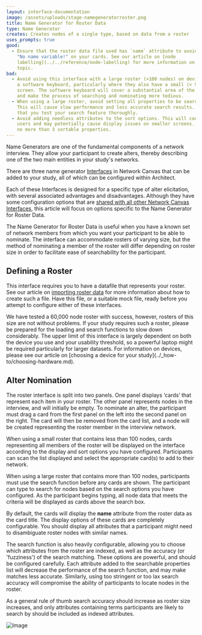 ```yaml
---
layout: interface-documentation
image: /assets/uploads/stage-namegeneratorroster.png
title: Name Generator for Roster Data
type: Name Generator
creates: Creates nodes of a single type, based on data from a roster
uses_prompts: true
good:
  - Ensure that the roster data file used has `name` attribute to avoid seeing
    "No name variable!" on your cards. See our article on [node
    labelling](../../reference/node-labelling) for more information on this
    topic.
bad:
  - Avoid using this interface with a large roster (>100 nodes) on devices with
    a software keyboard, particularly where they also have a small (< 9")
    screen. The software keyboard will cover a substantial area of the screen,
    and make the process of searching and nominating more tedious.
  - When using a large roster, avoid setting all properties to be searchable.
    This will cause slow performance and less accurate search results. Ensure
    that you test your search feature thoroughly.
  - Avoid adding needless attributes to the sort options. This will confuse
    users and may potentially cause display issues on smaller screens. Aim for
    no more than 3 sortable properties.
---
```


Name Generators are one of the fundamental components of a network interview. They allow your participant to create alters, thereby describing one of the two main entities in your study's networks.

There are three name generator [Interfaces](../_key-concepts/interfaces.md) in Network Canvas that can be added to your study, all of which can be configured within Architect.

Each of these Interfaces is designed for a specific type of alter elicitation, with several associated advantages and disadvantages. Although they have some configuration options that are [shared with all other Network Canvas Interfaces](./shared.md), this article will focus on options specific to the Name Generator for Roster Data.

The Name Generator for Roster Data is useful when you have a known set of network members from which you want your participant to be able to nominate. The interface can accommodate rosters of varying size, but the method of nominating a member of the roster will differ depending on roster size in order to facilitate ease of searchability for the participant.

## Defining a Roster

This interface requires you to have a datafile that represents your roster. See our article on [importing roster data](../_how-to/importing-roster-data.md) for more information about how to create such a file. Have this file, or a suitable mock file, ready before you attempt to configure either of these interfaces.

<KeyConcept title="Roster size constraints">
  We have tested a 60,000 node roster with success, however, rosters of this
  size are not without problems. If your study requires such a roster, please be
  prepared for the loading and search functions to slow down considerably. The
  upper limit of this interface is largely dependent on both the device you use
  and your usability threshold, so a powerful laptop might be required
  particularly for larger datasets. For information on devices, please see our
  article on [choosing a device for your
  study](../_how-to/choosing-hardware.md).
</KeyConcept>

## Alter Nomination

The roster interface is split into two panels. One panel displays ‘cards’ that represent each item in your roster. The other panel represents nodes in the interview, and will initially be empty. To nominate an alter, the participant must drag a card from the first panel on the left into the second panel on the right. The card will then be removed from the card list, and a node will be created representing the roster member in the interview network.

When using a small roster that contains less than 100 nodes, cards representing all members of the roster will be displayed on the interface according to the display and sort options you have configured. Participants can scan the list displayed and select the appropriate card(s) to add to their network.

When using a large roster that contains more than 100 nodes, participants must use the search function before any cards are shown. The participant can type to search for nodes based on the search options you have configured. As the participant begins typing, all node data that meets the criteria will be displayed as cards above the search box.

By default, the cards will display the **name** attribute from the roster data as the card title. The display options of these cards are completely configurable. You should display all attributes that a participant might need to disambiguate roster nodes with similar names.

The search function is also heavily configurable, allowing you to choose which attributes from the roster are indexed, as well as the accuracy (or 'fuzziness') of the search matching. These options are powerful, and should be configured carefully. Each attribute added to the searchable properties list will decrease the performance of the search function, and may make matches less accurate. Similarly, using too stringent or too lax search accuracy will compromise the ability of participants to locate nodes in the roster.

As a general rule of thumb search accuracy should increase as roster size increases, and only attributes containing terms participants are likely to search by should be included as indexed attributes.

![Image](/documentation/assets/img/interface-documentation/name-generators/architect-search.png)
